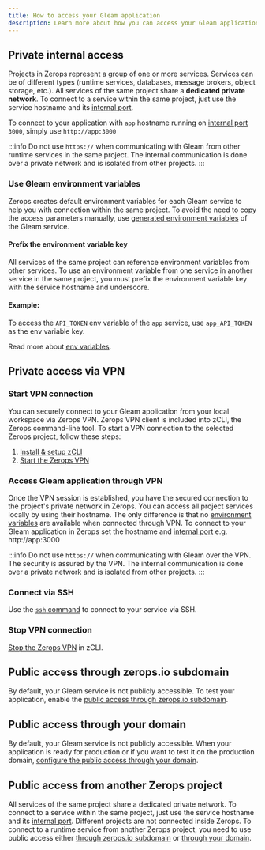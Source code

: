 ```yaml
---
title: How to access your Gleam application
description: Learn more about how you can access your Gleam application on Zerops.
---
```


## Private internal access

Projects in Zerops represent a group of one or more services.
Services can be of different types (runtime services, databases, message brokers, object storage, etc.). All services of the same project share a **dedicated private network**. To connect to a service within the same project, just use the service hostname and its [internal port](/gleam/how-to/build-pipeline#ports).

To connect to your application with `app` hostname running on [internal port](/gleam/how-to/build-pipeline#ports) `3000`, simply use `http://app:3000`

:::info
Do not use `https://` when communicating with Gleam from other runtime services in the same project. The internal communication is done over a private network and is isolated from other projects.
:::

### Use Gleam environment variables

Zerops creates default environment variables for each Gleam service to help you with connection within the same project. To avoid the need to copy the access parameters manually, use [generated environment variables](/gleam/how-to/env-variables#generated-env-variables) of the Gleam service.

#### Prefix the environment variable key

All services of the same project can reference environment variables from other services. To use an environment variable from one service in another service in the same project, you must prefix the environment variable key with the service hostname and underscore.

#### Example:

To access the `API_TOKEN` env variable of the `app` service, use `app_API_TOKEN` as the env variable key.

Read more about [env variables](/gleam/how-to/env-variables).

## Private access via VPN

### Start VPN connection

You can securely connect to your Gleam application from your local workspace via Zerops VPN. Zerops VPN client is included into zCLI, the Zerops command-line tool. To start a VPN connection to the selected Zerops project, follow these steps:

1. [Install & setup zCLI](/references/cli)
2. [Start the Zerops VPN](/references/vpn#start-the-vpn)

### Access Gleam application through VPN

Once the VPN session is established, you have the secured connection to the project's private network in Zerops. You can access all project services locally by using their hostname. The only difference is that no [environment variables](/gleam/how-to/env-variables) are available when connected through VPN. To connect to your Gleam application in Zerops set the hostname and [internal port](/gleam/how-to/build-pipeline#ports) e.g. http://app:3000

:::info
Do not use `https://` when communicating with Gleam over the VPN. The security is assured by the VPN. The internal communication is done over a private network and is isolated from other projects.
:::

### Connect via SSH

Use the <a href="/references/ssh">`ssh` command</a> to connect to your service via SSH.

### Stop VPN connection

[Stop the Zerops VPN](/references/vpn#stop-the-vpn) in zCLI.

## Public access through zerops.io subdomain

By default, your Gleam service is not publicly accessible. To test your application, enable the [public access through zerops.io subdomain](/features/access#public-access-through-zeropsio-subdomain).

## Public access through your domain

By default, your Gleam service is not publicly accessible. When your application is ready for production or if you want to test it on the production domain, [configure the public access through your domain](/features/access#public-access-through-your-domain).

## Public access from another Zerops project

All services of the same project share a dedicated private network. To connect to a service within the same project, just use the service hostname and its [internal port](/gleam/how-to/build-pipeline#ports). Different projects are not connected inside Zerops. To connect to a runtime service from another Zerops project, you need to use public access either [through zerops.io subdomain](/features/access#public-access-through-zeropsio-subdomain) or [through your domain](/features/access#public-access-through-your-domain).
